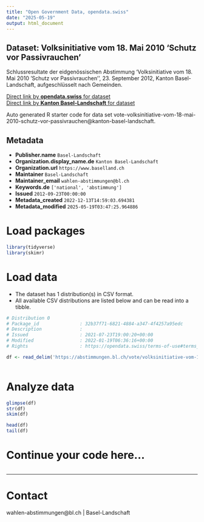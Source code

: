 ```yaml
---
title: "Open Government Data, opendata.swiss"
date: "2025-05-19"
output: html_document
---
```


## Dataset: Volksinitiative vom 18. Mai 2010 'Schutz vor Passivrauchen'

Schlussresultate der eidgenössischen Abstimmung 'Volksinitiative vom 18. Mai 2010 'Schutz vor Passivrauchen'', 23. September 2012, Kanton Basel-Landschaft, aufgeschlüsselt nach Gemeinden.

[Direct link by **opendata.swiss** for dataset](https://opendata.swiss/de/dataset/volksinitiative-vom-18-mai-2010-schutz-vor-passivrauchen1)<br>
[Direct link by **Kanton Basel-Landschaft** for dataset](https://abstimmungen.bl.ch/vote/volksinitiative-vom-18-mai-2010-schutz-vor-passivrauchen/data)

Auto generated R starter code for data set vote-volksinitiative-vom-18-mai-2010-schutz-vor-passivrauchen@kanton-basel-landschaft.

## Metadata

- **Publisher.name** `Basel-Landschaft`
- **Organization.display_name.de** `Kanton Basel-Landschaft`
- **Organization.url** `https://www.baselland.ch`
- **Maintainer** `Basel-Landschaft`
- **Maintainer_email** `wahlen-abstimmungen@bl.ch`
- **Keywords.de** `['national', 'abstimmung']`
- **Issued** `2012-09-23T00:00:00`
- **Metadata_created** `2022-12-13T14:59:03.694381`
- **Metadata_modified** `2025-05-19T03:47:25.964886`


# Load packages

```r

library(tidyverse)
library(skimr)

```

# Load data

-   The dataset has 1 distribution(s) in CSV format.
-   All available CSV distributions are listed below and can be read into a tibble.

```r

# Distribution 0
# Package_id               : 32b37f71-6821-4884-a347-4f4257a95edc
# Description              : 
# Issued                   : 2021-07-23T19:00:20+00:00
# Modified                 : 2022-01-19T06:36:16+00:00
# Rights                   : https://opendata.swiss/terms-of-use#terms_by

df <- read_delim('https://abstimmungen.bl.ch/vote/volksinitiative-vom-18-mai-2010-schutz-vor-passivrauchen/data-csv')



```

# Analyze data

```r

glimpse(df)
str(df)
skim(df)

head(df)
tail(df)

```

# Continue your code here...

```r

```

------------------------------------------------------------------------

# Contact

wahlen-abstimmungen@bl.ch | Basel-Landschaft
